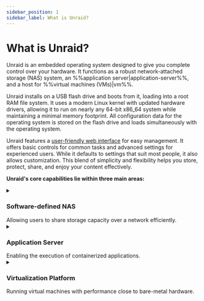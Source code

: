 ```yaml
---
sidebar_position: 1
sidebar_label: What is Unraid?
---
```


# What is Unraid?

Unraid is an embedded operating system designed to give you complete control over your hardware.  It functions as a robust network-attached storage (NAS) system, an %%application server|application-server%%, and a host for %%virtual machines (VMs)|vm%%.

Unraid installs on a USB flash drive and boots from it, loading into a root RAM file system.  It uses a modern Linux kernel with updated hardware drivers, allowing it to run on nearly any 64-bit x86\_64 system while maintaining a minimal memory footprint.  All configuration data for the operating system is stored on the flash drive and loads simultaneously with the operating system.

Unraid features a [user-friendly web interface](./explore-the-user-interface/tour-the-web-gui.mdx) for easy management.  It offers basic controls for common tasks and advanced settings for experienced users.  While it defaults to settings that suit most people, it also allows customization.  This blend of simplicity and flexibility helps you store, protect, share, and enjoy your content effectively.

**Unraid's core capabilities lie within three main areas:**

<details>
  <summary><h3>Software-defined NAS</h3>Allowing users to share storage capacity over a network efficiently.</summary>

  ### Arrays and Parity

  Unraid provides a simple and flexible solution for turning any 64-bit capable system into a Network Attached Storage (NAS) device. It can handle a variety of drives, whether they connect through IDE, SATA, or SAS, and supports different drive sizes. This means you can add new drives one at a time as your storage needs grow, without having to reorganize your existing data when you expand your setup.

  The main job of an Unraid %%array|array%% is to organize and protect the data stored across several drives. It does this by using up to two special drives called %%parity drive|parity-drives%%s. These %%parity drive|parity-drives%%s are important because they help reconstruct your data if one of the other drives fails. In fact, with just one %%parity drive|parity-drives%%, you can protect all the other drives in your %%array|array%%, keeping your data safe. Plus, you can mix different sized drives and easily expand your storage over time, making Unraid a user-friendly option for anyone looking to manage their data effectively.

  <details>
    <summary><strong>How Parity Works</strong> - Click to expand/collapse</summary>

    In Unraid, %%parity|parity%% information is updated in real time.  To understand how this works, imagine the contents of a hard drive as a long stream of bits, where each bit is either a zero or a one.  By summing the nth bit values across all drives and determining whether that sum is even or odd, the corresponding nth %%parity|parity%% bit can be set accordingly.  If a data drive ever fails, this %%parity|parity%% information allows for an accurate determination of the exact bit values, facilitating a precise rebuild on the replacement drive.

    For example:

    <div style={{ maxWidth: '600px', margin: '1rem auto' }}>
      ![No Parity](/img/No_parity_500px.png)

    </div>

    In the image above, three drives contain streams of bits that vary by device size.  These drives are unprotected, so if one fails, data will be lost.  To protect against failure, we need a fourth disk as a %%parity disk|parity-drive%%, which must be equal to or larger than the largest data disk.

    To set the %%parity|parity%% bits, we find the total for each column.  If the sum is even, the %%parity|parity%% bit is 0; if odd, the %%parity|parity%% bit is 1.

    Here's the same image as before, but with %%parity|parity%% calculated per frame:

    <div style={{ maxWidth: '600px', margin: '1rem auto' }}>
      ![Parity](/img/Parity@500px.png)

    </div>

    Let’s assume that drive 2 in our example has failed, and a new drive has been purchased to replace it:

    <div style={{ maxWidth: '600px', margin: '1rem auto' }}>
      ![Drive Failure](/img/Drive_failure@500px.png)

    </div>

    To rebuild data on the new disk, we determine the missing bit rather than calculating the %%parity|parity%% bit.  For column 1, the sum is 0, so the missing bit is 0.  For column 6, with a sum of 1, the missing bit is 1.

    Rebuilding a disk using %%parity|parity%% protects against data loss and offers fault tolerance, ensuring full access to the system even if a drive fails.

  </details>

  ### User Shares

  Unraid is different from most %%RAID|raid%% systems because it saves data on individual drives instead of combining them into one. As a %%root user|root-user%%, you can create %%user shares|user-share%%, which are like top-level folders that gather files from multiple drives in the %%array|array%% or %%cache pool|cache-pool%%. This means you don’t have to worry about which specific drive holds your files; they are organized for you.

  You can also customize these shares to include or leave out certain drives and decide how files are spread across your storage. Additionally, you can manage how users access the shares by setting up network options, like %%SMB|samba%% and %%NFS|nfs%%, and applying security settings. To keep private data safe, you can create user accounts and set access limits for trusted individuals.

  <div className="flex-container">
    <figure className="flex-figure">
      <img src="/img/User_shares_-_distribution@500px.png" alt="User shares distribution example" />

      <figcaption>User shares - Distribution</figcaption>
    </figure>

    <figure className="flex-figure">
      <img src="/img/User_shares_-_access@500px.png" alt="User shares distribution example larger" />

      <figcaption>User shares - Access</figcaption>
    </figure>
  </div>

  ### Understanding Cache Drives

  One of the standout features of Unraid is the %%cache drive|cache%%, which helps speed up data transfer. When you use a %%cache drive|cache%% alongside three or more drives, you can write data up to **three times faster**. When you save files to a %%user shares|user-share%% with a %%cache drive|cache%%, the data is first stored on the %%cache drive|cache%%. This allows for quick writing, and later, a process called %%Mover|mover%% transfers the data to the main storage %%array|array%% - often during the night—making room on the %%cache drive|cache%%.

  For added data safety, you can set up a %%cache pool|cache-pool%% with multiple drives. This setup not only increases storage space but also uses technologies like %%ZFS|zfs%% or %%BTRFS|btrfs%% to provide extra protection for your data, similar to %%RAID 1|raid1%%. Overall, Unraid’s management of shares and %%cache drives|cache%% creates a flexible, efficient, and secure storage solution.

  [Learn more about configuring shares and cache here.](../using-unraid-to/manage-storage/array-configuration.mdx)

  <div style={{ maxWidth: '600px', margin: '1rem auto' }}>
    ![How data capture works with Cache Pool](/img/Cache-pool.gif)

  </div>
</details>

<details>
  <summary><h3>Application Server</h3>Enabling the execution of containerized applications.</summary>

  Unraid transforms your storage solution into a versatile %%application server|application-server%% through Docker containerization. This approach overcomes traditional NAS limitations while maintaining system stability and ease of use.

  Traditional NAS solutions present three key challenges for application hosting:

  1. **OS compatibility issues** - Being unable to run applications designed for different operating systems.
  2. **Complex lifecycle management** - Difficult installation experiiences can leave residual artifacts after removal.
  3. **Application conflicts** - Software components may interfere with each other or system operations.

  Unraid's use of Docker addresses these challenges in three key ways:

  1. **OS Independence** - Each container runs in its own Linux environment, eliminating compatibility issues with the host operating system.
  2. **Image-based Deployment** - Preconfigured application packages allow for one-click installation and complete uninstallation of applications.
  3. **Process Isolation** - Containerized applications operate in separate user spaces, preventing any conflicts between software.

  Docker containers allow you to run applications in isolated, lightweight environments without the overhead associated with %%virtual machines|vm%%. Unraid simplifies the use of Docker by providing access to thousands of pre-configured apps through [Docker Hub](https://hub.docker.com/) and [Community Applications](../using-unraid-to/run-docker-containers/community-applications.mdx). This containerized approach enables Unraid users to run multiple applications simultaneously without compatibility issues. It also helps keep the system organized by using self-contained application packages and makes it easy to enhance server capabilities through Docker's ecosystem.

  :::note

  For advanced Docker settings, check out [Run Docker Containers](../using-unraid-to/run-docker-containers/managing-and-customizing-containers.mdx).

  :::

</details>

<details>
  <summary><h3>Virtualization Platform</h3>Running virtual machines with performance close to bare-metal hardware.</summary>

  Unraid functions as a virtualization host, using a %%hypervisor|hypervisor%% to securely allocate resources to virtualized guests. This allows you to run various applications in isolated environments, going beyond just network-attached storage.

  :::tip

  To use hardware virtualization in Unraid, ensure your CPU, chipset, BIOS, and device drivers are compatible. A full list of requirements is available in the [VM setup guide](../using-unraid-to/create-virtual-machines/overview-and-system-prep.mdx). If your server doesn't meet these requirements, the %%VMs|vm%% menu will be disabled in the Unraid %%WebGUI|web-gui%%.

  :::

  <details>
    <summary><strong>Benefits of Using Virtual Machines (VMs)</strong> - Click to expand/collapse</summary>

    While Docker containers are popular for Linux-based applications, %%VMs|vm%% enhance the flexibility and efficiency of your Unraid server setup and offer distinct advantages on your Unraid server:

    - **Isolation:** %%VMs|vm%% run independently in separate environments, ensuring that the failure of one does not affect the others.

    - **Consolidation:** Consolidate multiple physical servers into a single Unraid machine, reducing hardware needs and simplifying maintenance.

    - **Resource Allocation:** Unraid allows you to assign specific CPU, memory, storage, and network resources to each %%VM|vm%%, ensuring critical workloads receive necessary resources.

    - **Testing and Development:** %%VMs|vm%% enable easy creation and testing of software across different environments without requiring multiple physical machines.

    - **Security:** The isolation of %%VMs|vm%% enhances security, making it harder for malware to spread between them.

    - **Legacy Application Support:** %%VMs|vm%% let you run legacy applications or operating systems that may not be compatible with modern hardware.

    - **Resource Isolation:** Each %%VM|vm%% can have dedicated resources, preventing performance issues across %%VMs|vm%%.

    - **Resource Overcommitment:** You can run more %%VMs|vm%% than the physical resources would typically allow, understanding that not all will fully utilize their allocations at the same time.

  </details>

  <details>
    <summary><strong>Assignable Device Support for Virtualization</strong> - Click to expand/collapse</summary>

    Unraid's %%KVM|kvm%%-based virtualization uses modern tools for flexible hardware assignment while maintaining host stability.

    Key components include:

    **Core Technologies**

    - %%QEMU|qemu%% and %%libvirt|libvirt%%: Manage %%VM|vm%% lifecycles.
    - %%VFIO|vfio%% device passthrough: Provides direct hardware access.
    - %%VirtIO|virtio%% and %%VirtFS|virtfs%%: Optimize storage and network performance.
    - %%OVMF|ovmf%%: Supports %%UEFI|uefi%% and Secure Boot.

    **Assigned Resources**

    - **Compute:** Dedicated CPU cores through %%CPU pinning|cpu-pinning%%.
    - **Memory:** Isolated RAM.
    - **Storage:** SSD-optimized %%virtual disks|vdisk%% via %%VirtIO|virtio%%.
    - **Peripherals:** Full PCI/USB device passthrough, including %%GPU passthrough|gpu-passthrough%% support.

    **Platform Flexibility**

    - Supports %%i440fx|i440fx%% and %%Q35|q35%% machine types.
    - Compatible with %%Xen HVM|xen-hvm%% and %%Xen PV|xen-pv%% workloads.
    - Enables %%Intel VT-x|intel-vt-x%% and %%AMD-V|amd-v%% hardware virtualization.

    <div style={{ maxWidth: '600px', margin: '1rem auto' }}>
      ![Assignable resources](/img/KVM@2x.png)

    </div>
  </details>

  For %%VM|vm%% setup steps, check out [Create virtual machines](../using-unraid-to/create-virtual-machines/overview-and-system-prep.mdx).

  :::caution

  %%GPU passthrough|gpu-passthrough%% requires compatible hardware (see [VM setup](../using-unraid-to/create-virtual-machines/vm-setup.mdx)).

  :::

</details>
